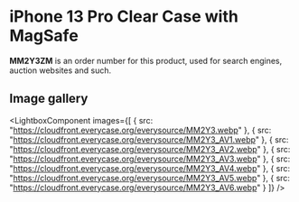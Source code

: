 
# iPhone 13 Pro Clear Case with MagSafe

<Callout type='info' emoji='👉🏻'>**MM2Y3ZM** is an order number for this product, used for search engines, auction websites and such.</Callout>

## Image gallery

<LightboxComponent
    images={[
      {
        src: "https://cloudfront.everycase.org/everysource/MM2Y3.webp"
      },
      {
        src: "https://cloudfront.everycase.org/everysource/MM2Y3_AV1.webp"
      },
      {
        src: "https://cloudfront.everycase.org/everysource/MM2Y3_AV2.webp"
      },
      {
        src: "https://cloudfront.everycase.org/everysource/MM2Y3_AV3.webp"
      },
      {
        src: "https://cloudfront.everycase.org/everysource/MM2Y3_AV4.webp"
      },
      {
        src: "https://cloudfront.everycase.org/everysource/MM2Y3_AV5.webp"
      },
      {
        src: "https://cloudfront.everycase.org/everysource/MM2Y3_AV6.webp"
      }
    ]}
  />
